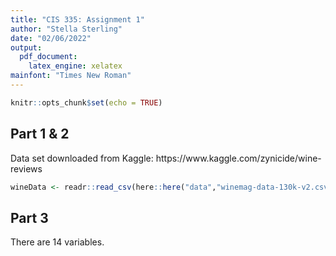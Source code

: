 ```yaml
---
title: "CIS 335: Assignment 1"
author: "Stella Sterling"
date: "02/06/2022"
output: 
  pdf_document:
    latex_engine: xelatex
mainfont: "Times New Roman"
---
```


```r
knitr::opts_chunk$set(echo = TRUE)
```

## Part 1 & 2

Data set downloaded from Kaggle: https://www.kaggle.com/zynicide/wine-reviews

```r
wineData <- readr::read_csv(here::here("data","winemag-data-130k-v2.csv"))
```


## Part 3

There are 14 variables.